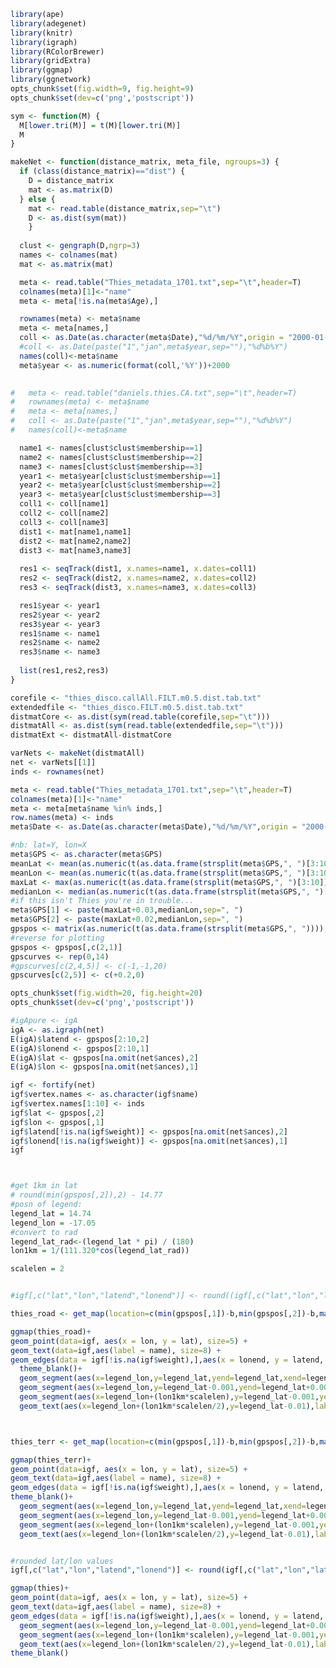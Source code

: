 ```r
library(ape)
library(adegenet)
library(knitr)
library(igraph)
library(RColorBrewer)
library(gridExtra)
library(ggmap)
library(ggnetwork)
opts_chunk$set(fig.width=9, fig.height=9)
opts_chunk$set(dev=c('png','postscript'))
```


```r
sym <- function(M) {
  M[lower.tri(M)] = t(M)[lower.tri(M)]
  M
}

makeNet <- function(distance_matrix, meta_file, ngroups=3) {
  if (class(distance_matrix)=="dist") {
    D = distance_matrix
    mat <- as.matrix(D)
  } else {
    mat <- read.table(distance_matrix,sep="\t")
    D <- as.dist(sym(mat))
    }
  
  clust <- gengraph(D,ngrp=3)
  names <- colnames(mat)
  mat <- as.matrix(mat)

  meta <- read.table("Thies_metadata_1701.txt",sep="\t",header=T)
  colnames(meta)[1]<-"name"
  meta <- meta[!is.na(meta$Age),]

  rownames(meta) <- meta$name
  meta <- meta[names,]
  coll <- as.Date(as.character(meta$Date),"%d/%m/%Y",origin = "2000-01-01")
  #coll <- as.Date(paste("1","jan",meta$year,sep=""),"%d%b%Y")
  names(coll)<-meta$name
  meta$year <- as.numeric(format(coll,'%Y'))+2000

  
#   meta <- read.table("daniels.thies.CA.txt",sep="\t",header=T)
#   rownames(meta) <- meta$name
#   meta <- meta[names,]
#   coll <- as.Date(paste("1","jan",meta$year,sep=""),"%d%b%Y")
#   names(coll)<-meta$name

  name1 <- names[clust$clust$membership==1]
  name2 <- names[clust$clust$membership==2]
  name3 <- names[clust$clust$membership==3]
  year1 <- meta$year[clust$clust$membership==1]
  year2 <- meta$year[clust$clust$membership==2]
  year3 <- meta$year[clust$clust$membership==3]
  coll1 <- coll[name1]
  coll2 <- coll[name2]
  coll3 <- coll[name3]
  dist1 <- mat[name1,name1]
  dist2 <- mat[name2,name2]
  dist3 <- mat[name3,name3]
  
  res1 <- seqTrack(dist1, x.names=name1, x.dates=coll1)
  res2 <- seqTrack(dist2, x.names=name2, x.dates=coll2)
  res3 <- seqTrack(dist3, x.names=name3, x.dates=coll3)

  res1$year <- year1
  res2$year <- year2
  res3$year <- year3
  res1$name <- name1
  res2$name <- name2
  res3$name <- name3
  
  list(res1,res2,res3)
}
```


```r
corefile <- "thies_disco.callAll.FILT.m0.5.dist.tab.txt"
extendedfile <- "thies_disco.FILT.m0.5.dist.tab.txt"
distmatCore <- as.dist(sym(read.table(corefile,sep="\t")))
distmatAll <- as.dist(sym(read.table(extendedfile,sep="\t")))
distmatExt <- distmatAll-distmatCore

varNets <- makeNet(distmatAll)
net <- varNets[[1]]
inds <- rownames(net)

```



```r
meta <- read.table("Thies_metadata_1701.txt",sep="\t",header=T)
colnames(meta)[1]<-"name"
meta <- meta[meta$name %in% inds,]
row.names(meta) <- inds
meta$Date <- as.Date(as.character(meta$Date),"%d/%m/%Y",origin = "2000-01-01")


```



```r
#nb: lat=Y, lon=X
meta$GPS <- as.character(meta$GPS)
meanLat <- mean(as.numeric(t(as.data.frame(strsplit(meta$GPS,", ")[3:10]))[,1]))
meanLon <- mean(as.numeric(t(as.data.frame(strsplit(meta$GPS,", ")[3:10]))[,2]))
maxLat <- max(as.numeric(t(as.data.frame(strsplit(meta$GPS,", ")[3:10]))[,1]))
medianLon <- median(as.numeric(t(as.data.frame(strsplit(meta$GPS,", ")[3:10]))[,2]))
#if this isn't Thies you're in trouble...
meta$GPS[1] <- paste(maxLat+0.03,medianLon,sep=", ")
meta$GPS[2] <- paste(maxLat+0.02,medianLon,sep=", ")
gpspos <- matrix(as.numeric(t(as.data.frame(strsplit(meta$GPS,", ")))),ncol = 2)
#reverse for plotting
gpspos <- gpspos[,c(2,1)]
gpscurves <- rep(0,14)
#gpscurves[c(2,4,5)] <- c(-1,-1,20)
gpscurves[c(2,5)] <- c(+0.2,0)

```

```r
opts_chunk$set(fig.width=20, fig.height=20)
opts_chunk$set(dev=c('png','postscript'))
```




```r
#igApure <- igA
igA <- as.igraph(net)
E(igA)$latend <- gpspos[2:10,2]
E(igA)$lonend <- gpspos[2:10,1]
E(igA)$lat <- gpspos[na.omit(net$ances),2]
E(igA)$lon <- gpspos[na.omit(net$ances),1]

igf <- fortify(net)
igf$vertex.names <- as.character(igf$name)
igf$vertex.names[1:10] <- inds
igf$lat <- gpspos[,2]
igf$lon <- gpspos[,1]
igf$latend[!is.na(igf$weight)] <- gpspos[na.omit(net$ances),2]
igf$lonend[!is.na(igf$weight)] <- gpspos[na.omit(net$ances),1]
igf



#get 1km in lat
# round(min(gpspos[,2]),2) - 14.77 
#posn of legend:
legend_lat = 14.74
legend_lon = -17.05
#convert to rad
legend_lat_rad<-(legend_lat * pi) / (180)
lon1km = 1/(111.320*cos(legend_lat_rad))

scalelen = 2


#igf[,c("lat","lon","latend","lonend")] <- round((igf[,c("lat","lon","latend","lonend")]*2),3)/2

thies_road <- get_map(location=c(min(gpspos[,1])-b,min(gpspos[,2])-b,max(gpspos[,1])-b,max(gpspos[,2]-b)),zoom=12,maptype = "roadmap")

ggmap(thies_road)+
geom_point(data=igf, aes(x = lon, y = lat), size=5) +
geom_text(data=igf,aes(label = name), size=8) +
geom_edges(data = igf[!is.na(igf$weight),],aes(x = lonend, y = latend, xend = lon, yend = lat),arrow=arrow(length = unit(8, "pt"), type = "closed"),colour="black",size=2) + 
  theme_blank()+
  geom_segment(aes(x=legend_lon,y=legend_lat,yend=legend_lat,xend=legend_lon+(lon1km*scalelen)),inherit.aes=F)+
  geom_segment(aes(x=legend_lon,y=legend_lat-0.001,yend=legend_lat+0.001,xend=legend_lon),inherit.aes=F) + 
  geom_segment(aes(x=legend_lon+(lon1km*scalelen),y=legend_lat-0.001,yend=legend_lat+0.001,xend=legend_lon+(lon1km*scalelen)),inherit.aes=F) +
  geom_text(aes(x=legend_lon+(lon1km*scalelen/2),y=legend_lat-0.01),label=paste(scalelen,"km"))



thies_terr <- get_map(location=c(min(gpspos[,1])-b,min(gpspos[,2])-b,max(gpspos[,1])-b,max(gpspos[,2]-b)),zoom=12,maptype = "terrain")

ggmap(thies_terr)+
geom_point(data=igf, aes(x = lon, y = lat), size=5) +
geom_text(data=igf,aes(label = name), size=8) +
geom_edges(data = igf[!is.na(igf$weight),],aes(x = lonend, y = latend, xend = lon, yend = lat),arrow=arrow(length = unit(8, "pt"), type = "closed"),colour="black",size=2) +
theme_blank()+ 
  geom_segment(aes(x=legend_lon,y=legend_lat,yend=legend_lat,xend=legend_lon+(lon1km*scalelen)),inherit.aes=F)+
  geom_segment(aes(x=legend_lon,y=legend_lat-0.001,yend=legend_lat+0.001,xend=legend_lon),inherit.aes=F) + 
  geom_segment(aes(x=legend_lon+(lon1km*scalelen),y=legend_lat-0.001,yend=legend_lat+0.001,xend=legend_lon+(lon1km*scalelen)),inherit.aes=F) +
  geom_text(aes(x=legend_lon+(lon1km*scalelen/2),y=legend_lat-0.01),label=paste(scalelen,"km"))


#rounded lat/lon values
igf[,c("lat","lon","latend","lonend")] <- round(igf[,c("lat","lon","latend","lonend")],2)

ggmap(thies)+
geom_point(data=igf, aes(x = lon, y = lat), size=5) +
geom_text(data=igf,aes(label = name), size=8) +
geom_edges(data = igf[!is.na(igf$weight),],aes(x = lonend, y = latend, xend = lon, yend = lat),arrow=arrow(length = unit(8, "pt"), type = "closed"),colour="black",size=2) + geom_segment(aes(x=legend_lon,y=legend_lat,yend=legend_lat,xend=legend_lon+(lon1km*scalelen)),inherit.aes=F)+
  geom_segment(aes(x=legend_lon,y=legend_lat-0.001,yend=legend_lat+0.001,xend=legend_lon),inherit.aes=F) +
  geom_segment(aes(x=legend_lon+(lon1km*scalelen),y=legend_lat-0.001,yend=legend_lat+0.001,xend=legend_lon+(lon1km*scalelen)),inherit.aes=F) +
  geom_text(aes(x=legend_lon+(lon1km*scalelen/2),y=legend_lat-0.01),label=paste(scalelen,"km"))+
theme_blank()



```